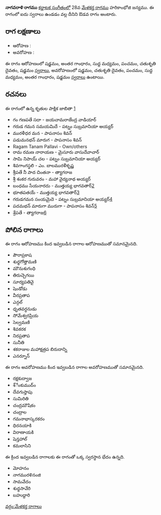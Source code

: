{{Infobox ragam
	| name          	= నాగవరాళి
	| synonym	    	= 
	| mela          	= 
	| chakra        	= 
	| janaka        	= 
	| type          	= ఔడవ
	| arohanam      	= {{svaraC|S|G3|M1|P|D2|S'}} 
	| avarohanam    	= {{svaraC|S'|D2|P|M1|G3|S}}
	| jeeva         	=
	| chhaya        	=
	| nyasa         	=
	| vishesha      	= 
	| equivalent  		= 
}}
{{కర్ణాటక సంగీత రాగాలు}}
'''నాగవరాళి రాగము''' [[కర్ణాటక సంగీతం]]లో 28వ [[మేళకర్త రాగము]] హరికాంభోజి జన్యము.  ఈ రాగంలో ఐదు స్వరాలు ఉండడం వల్ల దీనిని ఔడవ రాగం అంటారు.


==రాగ లక్షణాలు==


* ఆరోహణ : {{svaraC|S|G3|M1|P|D2|S'}} 
* అవరోహణ : {{svaraC|S'|D2|P|M1|G3|S}}

ఈ రాగం ఆరోహణంలో షడ్జమం, అంతర గాంధారం, సుద్ద మధ్యమం, పంచమం, చతుశృతి దైవతం, షడ్జమం [[స్వరాలు]], అవరోహణంలో షడ్జమం, చతుశృతి దైవతం, పంచమం, సుద్ద మధ్యమం, అంతర గాంధారం, షడ్జమం [[స్వరాలు]] ఉంటాయి.

==రచనలు==
ఈ రాగంలో ఉన్న కృతుల పాక్షిక జాబితా [https://github.com/ssrihari/ragavardhini/blob/master/ragas/kritis.psv]
* గం గణపతే సదా - జయచామరాజేంద్ర వాడియార్
* గరుడ గమన సమయమిదే - పట్నం సుబ్రమానియా అయ్యర్
* మురళీధర మన - పాపనాసం శివన్
* పడుమనభన్ మారుగ - పాపనాసం శివన్
* Ragam Tanam Pallavi - Own/others
* రామ రమణ నారాయణ - మైసూరు వాసుదేవాచార్
* సామి నిపాయ్ చల - పట్నం సుబ్రమానియా అయ్యర్
* శివగాంగస్థలి - ఎం. బాలమురళీకృష్ణ
* శ్రీపతే నీ పాద చింతనా - త్యాగరాజ
* శ్రీ శంకర గురువరం - మహా వైద్యనాథ అయ్యర్
* బంధము సేయనారదు - ముత్తయ్య భాగవతార్[http://www.karnatik.com/c2160.shtml]
* భూతపతయే - ముత్తయ్య భాగవతార్[http://www.karnatik.com/c1971.shtml]
* గరుడగమన సంయమైదె - పట్నం సుబ్రమానియా అయ్యర్[http://www.karnatik.com/c1192.shtml]
* పదమభన్ మారుగా మురుగా - పాపనాసం శివన్[http://www.karnatik.com/c1595.shtml]
* శ్రేపతే - త్యాగరాజ[http://www.karnatik.com/c2861.shtml]




==పోలిన రాగాలు==
ఈ రాగం ఆరోహణము కింద ఇవ్వబడిన రాగాల ఆరోహణముతో సమానమైనది.
* పౌరాప్రకాష
* శుధ్ధగోత్తామణి
* మౌనుశుగంధి
* తిరుచ్చెగయి
* సూర్యపతివై
* షెండోడు
* వీరప్రతాప
* ఎన్గల్
* ధృతవర్ధనుడు
* సోమేశ్వరప్రియ
* సెల్వమణి
* శివకరక
* నిరప్రతాప
* సునీతి
* శకరాజుల మహాక్షత్రప బిరుదాన్ని
* ఎనర్నూన్

ఈ రాగం అవరోహణము కింద ఇవ్వబడిన రాగాల అవరోహణముతో సమానమైనది.
* రక్షకుద్వాజ
* శ్ేంకుముద్ం
* దేవగుప్తాపు
* సుమిరితి
* చంద్రమౌషికం
* చంద్రాల
* గమనాభాస్కరకరం
* ధిరనయాకి
* విరాణాయకి
* షెన్తహాల్
* కమలాసిని

ఈ క్రింద ఇవ్వబడిన రాగాలకు ఈ రాగంతో ఒక్క స్వరస్థాన భేదం ఉన్నది.
* మోహనం
* నాగమురళినంజి
* సామవేదం
* శుధ్ధసావేరి
* బహుద్దారి



[[వర్గం:మేళకర్త రాగాలు]]